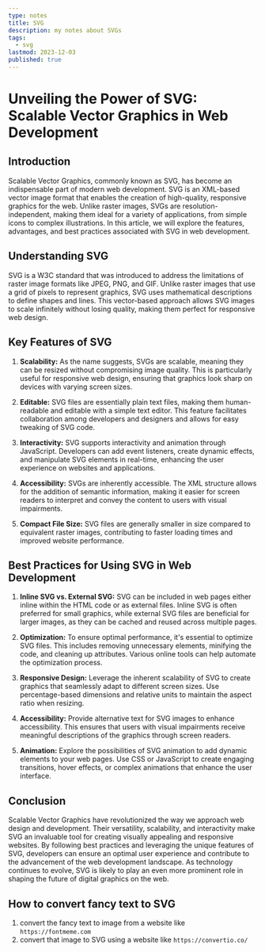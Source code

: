 ```yaml
---
type: notes
title: SVG
description: my notes about SVGs
tags:
  - svg
lastmod: 2023-12-03
published: true
---
```


# Unveiling the Power of SVG: Scalable Vector Graphics in Web Development

## Introduction

Scalable Vector Graphics, commonly known as SVG, has become an indispensable part of modern web development. SVG is an XML-based vector image format that enables the creation of high-quality, responsive graphics for the web. Unlike raster images, SVGs are resolution-independent, making them ideal for a variety of applications, from simple icons to complex illustrations. In this article, we will explore the features, advantages, and best practices associated with SVG in web development.

## Understanding SVG

SVG is a W3C standard that was introduced to address the limitations of raster image formats like JPEG, PNG, and GIF. Unlike raster images that use a grid of pixels to represent graphics, SVG uses mathematical descriptions to define shapes and lines. This vector-based approach allows SVG images to scale infinitely without losing quality, making them perfect for responsive web design.

## Key Features of SVG

1. **Scalability:** As the name suggests, SVGs are scalable, meaning they can be resized without compromising image quality. This is particularly useful for responsive web design, ensuring that graphics look sharp on devices with varying screen sizes.

2. **Editable:** SVG files are essentially plain text files, making them human-readable and editable with a simple text editor. This feature facilitates collaboration among developers and designers and allows for easy tweaking of SVG code.

3. **Interactivity:** SVG supports interactivity and animation through JavaScript. Developers can add event listeners, create dynamic effects, and manipulate SVG elements in real-time, enhancing the user experience on websites and applications.

4. **Accessibility:** SVGs are inherently accessible. The XML structure allows for the addition of semantic information, making it easier for screen readers to interpret and convey the content to users with visual impairments.

5. **Compact File Size:** SVG files are generally smaller in size compared to equivalent raster images, contributing to faster loading times and improved website performance.

## Best Practices for Using SVG in Web Development

1. **Inline SVG vs. External SVG:** SVG can be included in web pages either inline within the HTML code or as external files. Inline SVG is often preferred for small graphics, while external SVG files are beneficial for larger images, as they can be cached and reused across multiple pages.

2. **Optimization:** To ensure optimal performance, it's essential to optimize SVG files. This includes removing unnecessary elements, minifying the code, and cleaning up attributes. Various online tools can help automate the optimization process.

3. **Responsive Design:** Leverage the inherent scalability of SVG to create graphics that seamlessly adapt to different screen sizes. Use percentage-based dimensions and relative units to maintain the aspect ratio when resizing.

4. **Accessibility:** Provide alternative text for SVG images to enhance accessibility. This ensures that users with visual impairments receive meaningful descriptions of the graphics through screen readers.

5. **Animation:** Explore the possibilities of SVG animation to add dynamic elements to your web pages. Use CSS or JavaScript to create engaging transitions, hover effects, or complex animations that enhance the user interface.

## Conclusion

Scalable Vector Graphics have revolutionized the way we approach web design and development. Their versatility, scalability, and interactivity make SVG an invaluable tool for creating visually appealing and responsive websites. By following best practices and leveraging the unique features of SVG, developers can ensure an optimal user experience and contribute to the advancement of the web development landscape. As technology continues to evolve, SVG is likely to play an even more prominent role in shaping the future of digital graphics on the web.
## How to convert fancy text to SVG
1. convert the fancy text to image from a website like `https://fontmeme.com`
2. convert that image to SVG using a website like `https://convertio.co/`
